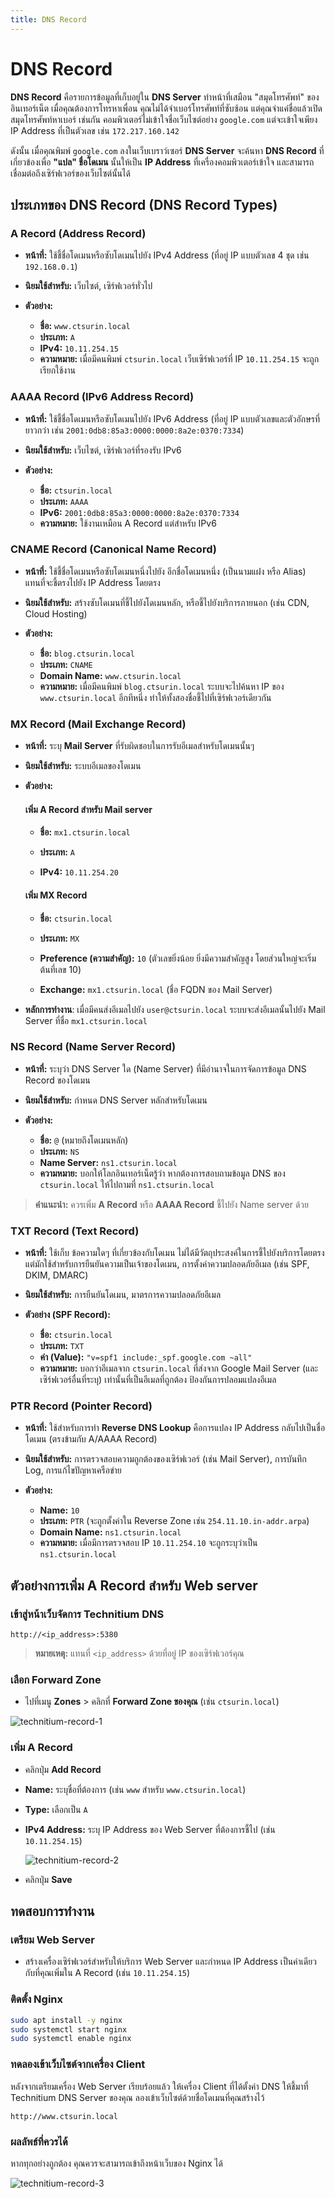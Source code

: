 ```yaml
---
title: DNS Record
---
```



# DNS Record

**DNS Record** คือรายการข้อมูลที่เก็บอยู่ใน **DNS Server** ทำหน้าที่เสมือน "สมุดโทรศัพท์" ของอินเทอร์เน็ต เมื่อคุณต้องการโทรหาเพื่อน คุณไม่ได้จำเบอร์โทรศัพท์ที่ซับซ้อน แต่คุณจำแค่ชื่อแล้วเปิดสมุดโทรศัพท์หาเบอร์ เช่นกัน คอมพิวเตอร์ไม่เข้าใจชื่อเว็บไซต์อย่าง `google.com` แต่จะเข้าใจเพียง IP Address ที่เป็นตัวเลข เช่น `172.217.160.142`

ดังนั้น เมื่อคุณพิมพ์ `google.com` ลงในเว็บเบราว์เซอร์ **DNS Server** จะค้นหา **DNS Record** ที่เกี่ยวข้องเพื่อ **"แปล" ชื่อโดเมน** นั้นให้เป็น **IP Address** ที่เครื่องคอมพิวเตอร์เข้าใจ และสามารถเชื่อมต่อถึงเซิร์ฟเวอร์ของเว็บไซต์นั้นได้

## ประเภทของ DNS Record (DNS Record Types)

### A Record (Address Record)

- **หน้าที่:** ใช้ชี้ชื่อโดเมนหรือซับโดเมนไปยัง IPv4 Address (ที่อยู่ IP แบบตัวเลข 4 ชุด เช่น `192.168.0.1`)

- **นิยมใช้สำหรับ:** เว็บไซต์, เซิร์ฟเวอร์ทั่วไป

- **ตัวอย่าง:**
  - **ชื่อ:** `www.ctsurin.local`
  - **ประเภท:** `A`
  - **IPv4:** `10.11.254.15`
  - **ความหมาย:** เมื่อมีคนพิมพ์ `ctsurin.local` เว็บเซิร์ฟเวอร์ที่ IP `10.11.254.15` จะถูกเรียกใช้งาน

### AAAA Record (IPv6 Address Record)

- **หน้าที่:** ใช้ชี้ชื่อโดเมนหรือซับโดเมนไปยัง IPv6 Address (ที่อยู่ IP แบบตัวเลขและตัวอักษรที่ยาวกว่า เช่น `2001:0db8:85a3:0000:0000:8a2e:0370:7334`)

- **นิยมใช้สำหรับ:** เว็บไซต์, เซิร์ฟเวอร์ที่รองรับ IPv6

- **ตัวอย่าง:**
  - **ชื่อ:** `ctsurin.local`
  - **ประเภท:** `AAAA`
  - **IPv6:** `2001:0db8:85a3:0000:0000:8a2e:0370:7334`
  - **ความหมาย:** ใช้งานเหมือน A Record แต่สำหรับ IPv6

### CNAME Record (Canonical Name Record)

- **หน้าที่:** ใช้ชี้ชื่อโดเมนหรือซับโดเมนหนึ่งไปยัง อีกชื่อโดเมนหนึ่ง (เป็นนามแฝง หรือ Alias) แทนที่จะชี้ตรงไปยัง IP Address โดยตรง

- **นิยมใช้สำหรับ:** สร้างซับโดเมนที่ชี้ไปยังโดเมนหลัก, หรือชี้ไปยังบริการภายนอก (เช่น CDN, Cloud Hosting)

- **ตัวอย่าง:**
  - **ชื่อ:** `blog.ctsurin.local`
  - **ประเภท:** `CNAME`
  - **Domain Name:** `www.ctsurin.local`
  - **ความหมาย:** เมื่อมีคนพิมพ์ `blog.ctsurin.local` ระบบจะไปค้นหา IP ของ `www.ctsurin.local` อีกทีหนึ่ง ทำให้ทั้งสองชื่อชี้ไปที่เซิร์ฟเวอร์เดียวกัน

### MX Record (Mail Exchange Record)

- **หน้าที่:** ระบุ **Mail Server** ที่รับผิดชอบในการรับอีเมลสำหรับโดเมนนั้นๆ

- **นิยมใช้สำหรับ:** ระบบอีเมลของโดเมน

- **ตัวอย่าง:**

  <Steps>
  
  #### เพิ่ม A Record สำหรับ Mail server

    - **ชื่อ:** `mx1.ctsurin.local`

    - **ประเภท:** `A`

    - **IPv4:** `10.11.254.20`

  #### เพิ่ม MX Record

    - **ชื่อ:** `ctsurin.local`

    - **ประเภท:** `MX`

    - **Preference (ความสำคัญ):** `10` 
    (ตัวเลขยิ่งน้อย ยิ่งมีความสำคัญสูง โดยส่วนใหญ่จะเริ่มต้นที่เลข 10)

    - **Exchange:** `mx1.ctsurin.local` (ชื่อ FQDN ของ Mail Server)

  </Steps>

- **หลักการทำงาน**: เมื่อมีคนส่งอีเมลไปยัง `user@ctsurin.local` ระบบจะส่งอีเมลนั้นไปยัง Mail Server ที่ชื่อ `mx1.ctsurin.local`

### NS Record (Name Server Record)

- **หน้าที่:** ระบุว่า DNS Server ใด (Name Server) ที่มีอำนาจในการจัดการข้อมูล DNS Record ของโดเมน

- **นิยมใช้สำหรับ:** กำหนด DNS Server หลักสำหรับโดเมน

- **ตัวอย่าง:**
  - **ชื่อ:** `@` (หมายถึงโดเมนหลัก)
  - **ประเภท:** `NS`
  - **Name Server:** `ns1.ctsurin.local`
  - **ความหมาย:** บอกให้โลกอินเทอร์เน็ตรู้ว่า หากต้องการสอบถามข้อมูล DNS ของ `ctsurin.local` ให้ไปถามที่ `ns1.ctsurin.local`

> **คำแนะนำ:** ควรเพิ่ม **A Record** หรือ **AAAA Record** ชี้ไปยัง Name server ด้วย

### TXT Record (Text Record)

- **หน้าที่:** ใช้เก็บ ข้อความใดๆ ที่เกี่ยวข้องกับโดเมน ไม่ได้มีวัตถุประสงค์ในการชี้ไปยังบริการโดยตรง แต่มักใช้สำหรับการยืนยันความเป็นเจ้าของโดเมน, การตั้งค่าความปลอดภัยอีเมล (เช่น SPF, DKIM, DMARC)

- **นิยมใช้สำหรับ:** การยืนยันโดเมน, มาตรการความปลอดภัยอีเมล

- **ตัวอย่าง (SPF Record):**
  - **ชื่อ:** `ctsurin.local`
  - **ประเภท:** `TXT`
  - **ค่า (Value):** `"v=spf1 include:_spf.google.com ~all"`
  - **ความหมาย:** บอกว่าอีเมลจาก `ctsurin.local` ที่ส่งจาก Google Mail Server (และเซิร์ฟเวอร์อื่นที่ระบุ) เท่านั้นที่เป็นอีเมลที่ถูกต้อง ป้องกันการปลอมแปลงอีเมล

### PTR Record (Pointer Record)

- **หน้าที่:** ใช้สำหรับการทำ **Reverse DNS Lookup** คือการแปลง IP Address กลับไปเป็นชื่อโดเมน (ตรงข้ามกับ A/AAAA Record)

- **นิยมใช้สำหรับ:** การตรวจสอบความถูกต้องของเซิร์ฟเวอร์ (เช่น Mail Server), การบันทึก Log, การแก้ไขปัญหาเครือข่าย

- **ตัวอย่าง:**
  - **Name:** `10`
  - **ประเภท:** `PTR` (จะถูกตั้งค่าใน Reverse Zone เช่น `254.11.10.in-addr.arpa`)
  - **Domain Name:** `ns1.ctsurin.local`
  - **ความหมาย:** เมื่อมีการตรวจสอบ IP `10.11.254.10` จะถูกระบุว่าเป็น `ns1.ctsurin.local`

## ตัวอย่างการเพิ่ม A Record สำหรับ Web server

<Steps>

### เข้าสู่หน้าเว็บจัดการ Technitium DNS

```url copy
http://<ip_address>:5380
```

> **หมายเหตุ:** แทนที่ `<ip_address>` ด้วยที่อยู่ IP ของเซิร์ฟเวอร์คุณ

### เลือก Forward Zone

- ไปที่เมนู **Zones** \> คลิกที่ **Forward Zone ของคุณ** (เช่น `ctsurin.local`)

![technitium-record-1](/server/technitium/technitium-record-1.png)

### เพิ่ม A Record

- คลิกปุ่ม **Add Record**

- **Name:** ระบุชื่อที่ต้องการ (เช่น `www` สำหรับ `www.ctsurin.local`)

- **Type:** เลือกเป็น `A`

- **IPv4 Address:** ระบุ IP Address ของ Web Server ที่ต้องการชี้ไป (เช่น `10.11.254.15`)

  ![technitium-record-2](/server/technitium/technitium-record-2.png)

- คลิกปุ่ม **Save**

</Steps>

## ทดสอบการทำงาน

<Steps>

### เตรียม Web Server

- สร้างเครื่องเซิร์ฟเวอร์สำหรับให้บริการ Web Server และกำหนด IP Address เป็นค่าเดียวกับที่คุณเพิ่มใน A Record (เช่น `10.11.254.15`)

### ติดตั้ง Nginx

```bash
sudo apt install -y nginx
sudo systemctl start nginx
sudo systemctl enable nginx
```

### ทดลองเข้าเว็บไซต์จากเครื่อง Client

หลังจากเตรียมเครื่อง Web Server เรียบร้อยแล้ว ให้เครื่อง Client ที่ได้ตั้งค่า DNS ให้ชี้มาที่ Technitium DNS Server ของคุณ ลองเข้าเว็บไซต์ด้วยชื่อโดเมนที่คุณสร้างไว้

```url
http://www.ctsurin.local
```

### ผลลัพธ์ที่ควรได้

หากทุกอย่างถูกต้อง คุณควรจะสามารถเข้าถึงหน้าเว็บของ Nginx ได้

![technitium-record-3](/server/technitium/technitium-record-3.png)

</Steps>

